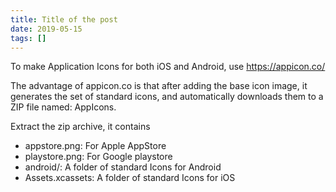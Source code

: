 ```yaml
---
title: Title of the post
date: 2019-05-15
tags: []
---
```


To make Application Icons for both iOS and Android, use https://appicon.co/

The advantage of appicon.co is that after adding the base icon image, it generates the set of standard icons, and automatically downloads them to a ZIP file named: AppIcons.

Extract the zip archive, it contains

- appstore.png: For Apple AppStore
- playstore.png: For Google playstore
- android/: A folder of standard Icons for Android
- Assets.xcassets: A folder of standard Icons for iOS
